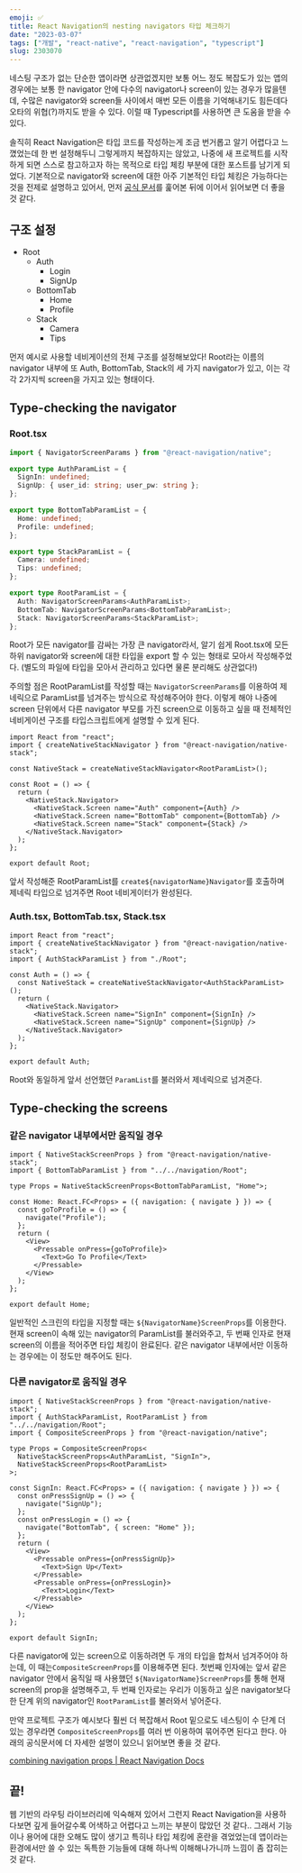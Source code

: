 ```yaml
---
emoji: ✅
title: React Navigation의 nesting navigators 타입 체크하기
date: "2023-03-07"
tags: ["개발", "react-native", "react-navigation", "typescript"]
slug: 2303070
---
```


네스팅 구조가 없는 단순한 앱이라면 상관없겠지만 보통 어느 정도 복잡도가 있는 앱의 경우에는 보통 한 navigator 안에 다수의 navigator나 screen이 있는 경우가 많을텐데, 수많은 navigator와 screen들 사이에서 매번 모든 이름을 기억해내기도 힘든데다 오타의 위협(?)까지도 받을 수 있다. 이럴 때 Typescript를 사용하면 큰 도움을 받을 수 있다.

솔직히 React Navigation은 타입 코드를 작성하는게 조금 번거롭고 알기 어렵다고 느꼈었는데 한 번 설정해두니 그렇게까지 복잡하지는 않았고, 나중에 새 프로젝트를 시작하게 되면 스스로 참고하고자 하는 목적으로 타입 체킹 부분에 대한 포스트를 남기게 되었다. 기본적으로 navigator와 screen에 대한 아주 기본적인 타입 체킹은 가능하다는 것을 전제로 설명하고 있어서, 먼저 [공식 문서](https://reactnavigation.org/docs/typescript/)를 훑어본 뒤에 이어서 읽어보면 더 좋을 것 같다.

## 구조 설정

- Root
  - Auth
    - Login
    - SignUp
  - BottomTab
    - Home
    - Profile
  - Stack
    - Camera
    - Tips

먼저 예시로 사용할 네비게이션의 전체 구조를 설정해보았다! Root라는 이름의 navigator 내부에 또 Auth, BottomTab, Stack의 세 가지 navigator가 있고, 이는 각각 2가지씩 screen을 가지고 있는 형태이다.

## Type-checking the navigator

### Root.tsx

```typescript
import { NavigatorScreenParams } from "@react-navigation/native";

export type AuthParamList = {
  SignIn: undefined;
  SignUp: { user_id: string; user_pw: string };
};

export type BottomTabParamList = {
  Home: undefined;
  Profile: undefined;
};

export type StackParamList = {
  Camera: undefined;
  Tips: undefined;
};

export type RootParamList = {
  Auth: NavigatorScreenParams<AuthParamList>;
  BottomTab: NavigatorScreenParams<BottomTabParamList>;
  Stack: NavigatorScreenParams<StackParamList>;
};
```

Root가 모든 navigator를 감싸는 가장 큰 navigator라서, 알기 쉽게 Root.tsx에 모든 하위 navigator와 screen에 대한 타입을 export 할 수 있는 형태로 모아서 작성해주었다. (별도의 파일에 타입을 모아서 관리하고 있다면 물론 분리해도 상관없다!)

주의할 점은 RootParamList를 작성할 때는 `NavigatorScreenParams`를 이용하여 제네릭으로 ParamList를 넘겨주는 방식으로 작성해주어야 한다. 이렇게 해야 나중에 screen 단위에서 다른 navigator 부모를 가진 screen으로 이동하고 싶을 때 전체적인 네비게이션 구조를 타입스크립트에게 설명할 수 있게 된다.

```tsx
import React from "react";
import { createNativeStackNavigator } from "@react-navigation/native-stack";

const NativeStack = createNativeStackNavigator<RootParamList>();

const Root = () => {
  return (
    <NativeStack.Navigator>
      <NativeStack.Screen name="Auth" component={Auth} />
      <NativeStack.Screen name="BottomTab" component={BottomTab} />
      <NativeStack.Screen name="Stack" component={Stack} />
    </NativeStack.Navigator>
  );
};

export default Root;
```

앞서 작성해준 RootParamList를 `create${navigatorName}Navigator`를 호출하며 제네릭 타입으로 넘겨주면 Root 네비게이터가 완성된다.

### Auth.tsx, BottomTab.tsx, Stack.tsx

```tsx
import React from "react";
import { createNativeStackNavigator } from "@react-navigation/native-stack";
import { AuthStackParamList } from "./Root";

const Auth = () => {
  const NativeStack = createNativeStackNavigator<AuthStackParamList>();
  return (
    <NativeStack.Navigator>
      <NativeStack.Screen name="SignIn" component={SignIn} />
      <NativeStack.Screen name="SignUp" component={SignUp} />
    </NativeStack.Navigator>
  );
};

export default Auth;
```

Root와 동일하게 앞서 선언했던 `ParamList`를 불러와서 제네릭으로 넘겨준다.

## Type-checking the screens

### 같은 navigator 내부에서만 움직일 경우

```tsx
import { NativeStackScreenProps } from "@react-navigation/native-stack";
import { BottomTabParamList } from "../../navigation/Root";

type Props = NativeStackScreenProps<BottomTabParamList, "Home">;

const Home: React.FC<Props> = ({ navigation: { navigate } }) => {
  const goToProfile = () => {
    navigate("Profile");
  };
  return (
    <View>
      <Pressable onPress={goToProfile}>
        <Text>Go To Profile</Text>
      </Pressable>
    </View>
  );
};

export default Home;
```

일반적인 스크린의 타입을 지정할 때는 `${NavigatorName}ScreenProps`를 이용한다. 현재 screen이 속해 있는 navigator의 ParamList를 불러와주고, 두 번째 인자로 현재 screen의 이름을 적어주면 타입 체킹이 완료된다. 같은 navigator 내부에서만 이동하는 경우에는 이 정도만 해주어도 된다.

### 다른 navigator로 움직일 경우

```tsx
import { NativeStackScreenProps } from "@react-navigation/native-stack";
import { AuthStackParamList, RootParamList } from "../../navigation/Root";
import { CompositeScreenProps } from "@react-navigation/native";

type Props = CompositeScreenProps<
  NativeStackScreenProps<AuthParamList, "SignIn">,
  NativeStackScreenProps<RootParamList>
>;

const SignIn: React.FC<Props> = ({ navigation: { navigate } }) => {
  const onPressSignUp = () => {
    navigate("SignUp");
  };
  const onPressLogin = () => {
    navigate("BottomTab", { screen: "Home" });
  };
  return (
    <View>
      <Pressable onPress={onPressSignUp}>
        <Text>Sign Up</Text>
      </Pressable>
      <Pressable onPress={onPressLogin}>
        <Text>Login</Text>
      </Pressable>
    </View>
  );
};

export default SignIn;
```

다른 navigator에 있는 screen으로 이동하려면 두 개의 타입을 합쳐서 넘겨주어야 하는데, 이 때는`CompositeScreenProps`를 이용해주면 된다. 첫번째 인자에는 앞서 같은 navigator 안에서 움직일 때 사용했던 `${NavigatorName}ScreenProps`를 통해 현재 screen의 prop을 설명해주고, 두 번째 인자로는 우리가 이동하고 싶은 navigator보다 한 단계 위의 navigator인 `RootParamList`를 불러와서 넣어준다.

만약 프로젝트 구조가 예시보다 훨씬 더 복잡해서 Root 밑으로도 네스팅이 수 단계 더 있는 경우라면 `CompositeScreenProps`를 여러 번 이용하여 묶어주면 된다고 한다. 아래의 공식문서에 더 자세한 설명이 있으니 읽어보면 좋을 것 같다.

[combining navigation props | React Navigation Docs](https://reactnavigation.org/docs/typescript/#combining-navigation-props)

## 끝!

웹 기반의 라우팅 라이브러리에 익숙해져 있어서 그런지 React Navigation을 사용하다보면 깊게 들어갈수록 어색하고 어렵다고 느끼는 부분이 많았던 것 같다.. 그래서 기능이나 용어에 대한 오해도 많이 생기고 특히나 타입 체킹에 혼란을 겪었었는데 앱이라는 환경에서만 쓸 수 있는 독특한 기능들에 대해 하나씩 이해해나가니까 느낌이 좀 잡히는 것 같다.
